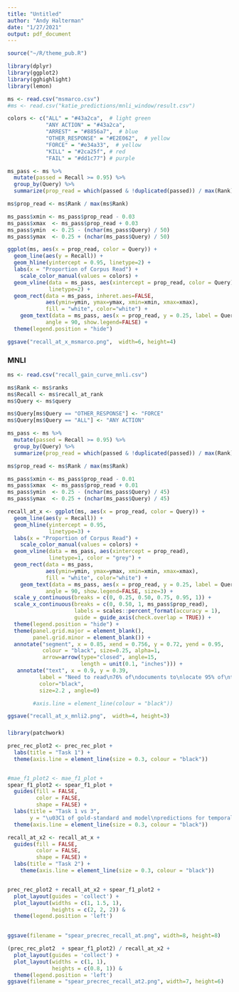 ```yaml
---
title: "Untitled"
author: "Andy Halterman"
date: "1/27/2021"
output: pdf_document
---
```


```r
source("~/R/theme_pub.R")
```


```r
library(dplyr)
library(ggplot2)
library(gghighlight)
library(lemon)
```

```r
ms <- read.csv("msmarco.csv")
#ms <- read.csv("katie_predictions/mnli_window/result.csv")
```



```r
colors <- c("ALL" = "#43a2ca",  # light green
            "ANY ACTION" = "#43a2ca",
            "ARREST" = "#8856a7",  # blue
            "OTHER_RESPONSE" = "#E2E062",  # yellow
            "FORCE" = "#e34a33",  # yellow
            "KILL" = "#2ca25f", # red
            "FAIL" = "#dd1c77") # purple
```

```r
ms_pass <- ms %>% 
  mutate(passed = Recall >= 0.95) %>% 
  group_by(Query) %>% 
  summarize(prop_read = which(passed & !duplicated(passed)) / max(Rank))
```

```r
ms$prop_read <- ms$Rank / max(ms$Rank)
```


```r
ms_pass$xmin <- ms_pass$prop_read - 0.03
ms_pass$xmax  <- ms_pass$prop_read + 0.03
ms_pass$ymin  <- 0.25 - (nchar(ms_pass$Query) / 50)
ms_pass$ymax  <- 0.25 + (nchar(ms_pass$Query) / 50)

ggplot(ms, aes(x = prop_read, color = Query)) + 
  geom_line(aes(y = Recall)) +
  geom_hline(yintercept = 0.95, linetype=2) +
  labs(x = "Proportion of Corpus Read") +
    scale_color_manual(values = colors) +
  geom_vline(data = ms_pass, aes(xintercept = prop_read, color = Query),
             linetype=2) +
  geom_rect(data = ms_pass, inheret.aes=FALSE, 
            aes(ymin=ymin, ymax=ymax, xmin=xmin, xmax=xmax),
            fill = "white", color="white") +
    geom_text(data = ms_pass, aes(x = prop_read, y = 0.25, label = Query),
            angle = 90, show.legend=FALSE) +
  theme(legend.position = "hide")

ggsave("recall_at_x_msmarco.png",  width=6, height=4)
```



### MNLI

```r
ms <- read.csv("recall_gain_curve_mnli.csv")

ms$Rank <- ms$ranks
ms$Recall <- ms$recall_at_rank
ms$Query <- ms$query

ms$Query[ms$Query == "OTHER_RESPONSE"] <- "FORCE"
ms$Query[ms$Query == "ALL"] <- "ANY ACTION"
```


```r
ms_pass <- ms %>% 
  mutate(passed = Recall >= 0.95) %>% 
  group_by(Query) %>% 
  summarize(prop_read = which(passed & !duplicated(passed)) / max(Rank))

ms$prop_read <- ms$Rank / max(ms$Rank)
```


```r
ms_pass$xmin <- ms_pass$prop_read - 0.01
ms_pass$xmax  <- ms_pass$prop_read + 0.01
ms_pass$ymin  <- 0.25 - (nchar(ms_pass$Query) / 45)
ms_pass$ymax  <- 0.25 + (nchar(ms_pass$Query) / 45)

recall_at_x <- ggplot(ms, aes(x = prop_read, color = Query)) + 
  geom_line(aes(y = Recall)) +
  geom_hline(yintercept = 0.95, 
             linetype=3) +
  labs(x = "Proportion of Corpus Read") +
    scale_color_manual(values = colors) +
  geom_vline(data = ms_pass, aes(xintercept = prop_read),
             linetype=1, color = "grey") +
  geom_rect(data = ms_pass, 
            aes(ymin=ymin, ymax=ymax, xmin=xmin, xmax=xmax),
            fill = "white", color="white") +
    geom_text(data = ms_pass, aes(x = prop_read, y = 0.25, label = Query),
            angle = 90, show.legend=FALSE, size=3) +
  scale_y_continuous(breaks = c(0, 0.25, 0.50, 0.75, 0.95, 1)) +
  scale_x_continuous(breaks = c(0, 0.50, 1, ms_pass$prop_read),
                     labels = scales::percent_format(accuracy = 1),
                     guide = guide_axis(check.overlap = TRUE)) +
  theme(legend.position = "hide") +
  theme(panel.grid.major = element_blank(),
        panel.grid.minor = element_blank()) +
  annotate("segment", x = 0.85, xend = 0.756, y = 0.72, yend = 0.95, 
           colour = "black", size=0.25, alpha=1, 
           arrow=arrow(type="closed", angle=15,
                       length = unit(0.1, "inches"))) +
   annotate("text", x = 0.9, y = 0.39, 
          label = "Need to read\n76% of\ndocuments to\nlocate 95% of\nthe\"fail\" \nevents" ,
          color="black", 
          size=2.2 , angle=0)

        #axis.line = element_line(colour = "black"))

ggsave("recall_at_x_mnli2.png",  width=4, height=3)
```


### 

```r
library(patchwork)

prec_rec_plot2 <- prec_rec_plot + 
  labs(title = "Task 1") +
  theme(axis.line = element_line(size = 0.3, colour = "black"))


#mae_f1_plot2 <- mae_f1_plot +
spear_f1_plot2 <- spear_f1_plot +
  guides(fill = FALSE,
         color = FALSE,
         shape = FALSE) +
  labs(title = "Task 1 vs 3",
       y = "\u03C1 of gold-standard and model\npredictions for temporal aggregates") +
  theme(axis.line = element_line(size = 0.3, colour = "black"))

recall_at_x2 <- recall_at_x +
  guides(fill = FALSE,
         color = FALSE,
         shape = FALSE) +
  labs(title = "Task 2") +
    theme(axis.line = element_line(size = 0.3, colour = "black"))


prec_rec_plot2 + recall_at_x2 + spear_f1_plot2 + 
  plot_layout(guides = 'collect') + 
  plot_layout(widths = c(1, 1.5, 1), 
              heights = c(2, 2, 2)) & 
  theme(legend.position = 'left')
   

ggsave(filename = "spear_precrec_recall_at.png", width=8, height=8)
```

```r
(prec_rec_plot2  + spear_f1_plot2) / recall_at_x2 + 
  plot_layout(guides = 'collect') + 
  plot_layout(widths = c(1, 1), 
              heights = c(0.8, 1)) & 
  theme(legend.position = 'left')
ggsave(filename = "spear_precrec_recall_at2.png", width=7, height=6)

```

